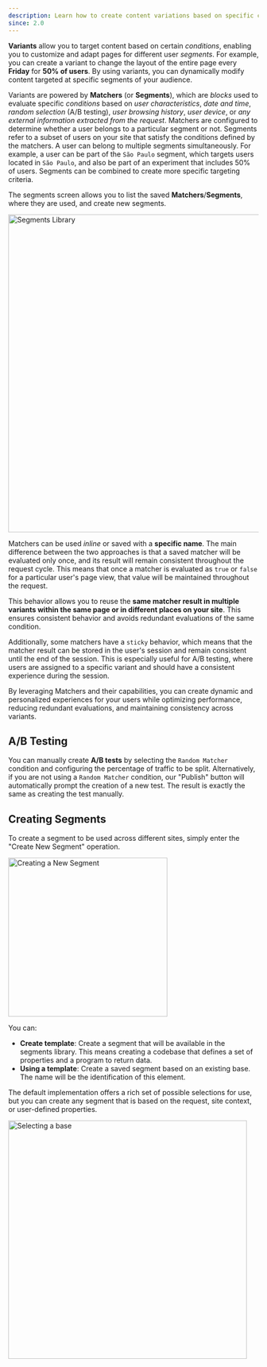 ```yaml
---
description: Learn how to create content variations based on specific conditions
since: 2.0
---
```


**Variants** allow you to target content based on certain _conditions_, enabling
you to customize and adapt pages for different user _segments_. For example, you
can create a variant to change the layout of the entire page every **Friday**
for **50% of users**. By using variants, you can dynamically modify content
targeted at specific segments of your audience.

Variants are powered by **Matchers** (or **Segments**), which are _blocks_ used
to evaluate specific _conditions_ based on _user characteristics_, _date and
time_, _random selection_ (A/B testing), _user browsing history_, _user device_,
or _any external information extracted from the request_. Matchers are
configured to determine whether a user belongs to a particular segment or not.
Segments refer to a subset of users on your site that satisfy the conditions
defined by the matchers. A user can belong to multiple segments simultaneously.
For example, a user can be part of the `São Paulo` segment, which targets users
located in `São Paulo`, and also be part of an experiment that includes 50% of
users. Segments can be combined to create more specific targeting criteria.

The segments screen allows you to list the saved **Matchers**/**Segments**,
where they are used, and create new segments.

<Frame><img width="640" alt="Segments Library" src="/docs/cms-capabilities/segments/segments1.png"/></Frame>

Matchers can be used _inline_ or saved with a **specific name**. The main
difference between the two approaches is that a saved matcher will be evaluated
only once, and its result will remain consistent throughout the request cycle.
This means that once a matcher is evaluated as `true` or `false` for a
particular user's page view, that value will be maintained throughout the
request.

This behavior allows you to reuse the **same matcher result in multiple variants
within the same page or in different places on your site**. This ensures
consistent behavior and avoids redundant evaluations of the same condition.

Additionally, some matchers have a `sticky` behavior, which means that the
matcher result can be stored in the user's session and remain consistent until
the end of the session. This is especially useful for A/B testing, where users
are assigned to a specific variant and should have a consistent experience
during the session.

By leveraging Matchers and their capabilities, you can create dynamic and
personalized experiences for your users while optimizing performance, reducing
redundant evaluations, and maintaining consistency across variants.

## A/B Testing

You can manually create **A/B tests** by selecting the `Random Matcher`
condition and configuring the percentage of traffic to be split. Alternatively,
if you are not using a `Random Matcher` condition, our "Publish" button will
automatically prompt the creation of a new test. The result is exactly the same
as creating the test manually.

## Creating Segments

To create a segment to be used across different sites, simply enter the "Create
New Segment" operation.

<Frame><img width="320" alt="Creating a New Segment" src="/docs/cms-capabilities/segments/segments2.png"/></Frame>

You can:

- **Create template**: Create a segment that will be available in the segments
  library. This means creating a codebase that defines a set of properties and a
  program to return data.
- **Using a template**: Create a saved segment based on an existing base. The
  name will be the identification of this element.

The default implementation offers a rich set of possible selections for use, but
you can create any segment that is based on the request, site context, or
user-defined properties.

<Frame><img width="480" alt="Selecting a base" src="/docs/cms-capabilities/segments/segments3.png"/></Frame>
